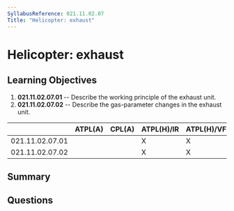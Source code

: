 ```yaml
---
SyllabusReference: 021.11.02.07
Title: "Helicopter: exhaust"
---
```


# Helicopter: exhaust

## Learning Objectives

1. **021.11.02.07.01** -- Describe the working principle of the exhaust unit.
2. **021.11.02.07.02** -- Describe the gas-parameter changes in the exhaust
   unit.

|                 | ATPL(A) | CPL(A) | ATPL(H)/IR | ATPL(H)/VFR | CPL(H) | IR  | CBIR(A) |
| --------------- | ------- | ------ | ---------- | ----------- | ------ | --- | ------- |
| 021.11.02.07.01 |         |        | X          | X           | X      |     |         |
| 021.11.02.07.02 |         |        | X          | X           | X      |     |         |

## Summary

## Questions
